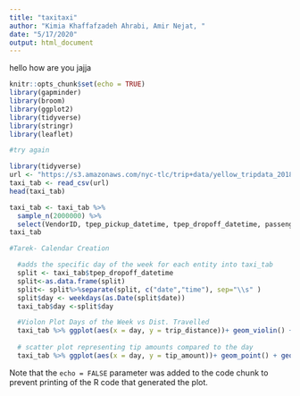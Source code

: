 ```yaml
---
title: "taxitaxi"
author: "Kimia Khaffafzadeh Ahrabi, Amir Nejat, "
date: "5/17/2020"
output: html_document
---
```



hello how are you jajja
```r
knitr::opts_chunk$set(echo = TRUE)
library(gapminder)
library(broom)
library(ggplot2)
library(tidyverse)
library(stringr)
library(leaflet)

#try again
```

```r
library(tidyverse)
url <- "https://s3.amazonaws.com/nyc-tlc/trip+data/yellow_tripdata_2018-10.csv"
taxi_tab <- read_csv(url)
head(taxi_tab)
```

```r

taxi_tab <- taxi_tab %>%
  sample_n(2000000) %>%
  select(VendorID, tpep_pickup_datetime, tpep_dropoff_datetime, passenger_count, trip_distance, fare_amount, tip_amount, tolls_amount, PULocationID, DOLocationID)
taxi_tab

#Tarek- Calendar Creation

  #adds the specific day of the week for each entity into taxi_tab
  split <- taxi_tab$tpep_dropoff_datetime
  split<-as.data.frame(split)
  split<- split%>%separate(split, c("date","time"), sep="\\s" )
  split$day <- weekdays(as.Date(split$date))
  taxi_tab$day <-split$day

  #Violon Plot Days of the Week vs Dist. Travelled
  taxi_tab %>% ggplot(aes(x = day, y = trip_distance))+ geom_violin() + labs(title = "Day of the Week Vs Distance Travelled")
  
  # scatter plot representing tip amounts compared to the day
  taxi_tab %>% ggplot(aes(x = day, y = tip_amount))+ geom_point() + geom_smooth(method = lm)+ labs(title = "Day of the Week Vs Tip amount")

```

Note that the `echo = FALSE` parameter was added to the code chunk to prevent printing of the R code that generated the plot.
